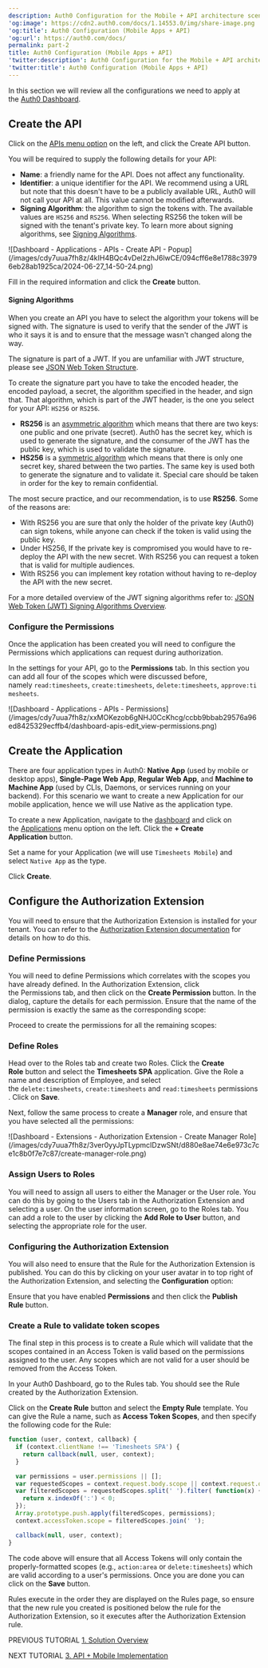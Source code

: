 ```yaml
---
description: Auth0 Configuration for the Mobile + API architecture scenario
'og:image': https://cdn2.auth0.com/docs/1.14553.0/img/share-image.png
'og:title': Auth0 Configuration (Mobile Apps + API)
'og:url': https://auth0.com/docs/
permalink: part-2
title: Auth0 Configuration (Mobile Apps + API)
'twitter:description': Auth0 Configuration for the Mobile + API architecture scenario
'twitter:title': Auth0 Configuration (Mobile Apps + API)
---
```

In this section we will review all the configurations we need to apply at the [Auth0 Dashboard](https://manage.auth0.com/#).

## Create the API

Click on the [APIs menu option](https://manage.auth0.com/#/apis) on the left, and click the Create API button.

You will be required to supply the following details for your API:

* **Name**: a friendly name for the API. Does not affect any functionality.
* **Identifier**: a unique identifier for the API. We recommend using a URL but note that this doesn't have to be a publicly available URL, Auth0 will not call your API at all. This value cannot be modified afterwards.
* **<Tooltip tip="Signing Algorithm: Algorithm used to digitally sign tokens to ensure the token has not been tampered with." cta="View Glossary" href="/glossary?term=Signing+Algorithm">Signing Algorithm</Tooltip>**: the algorithm to sign the tokens with. The available values are `HS256` and `RS256`. When selecting RS256 the token will be signed with the tenant's private key. To learn more about signing algorithms, see [Signing Algorithms](/get-started/applications/signing-algorithms).

<Frame>![Dashboard - Applications - APIs - Create API - Popup](/images/cdy7uua7fh8z/4kIH4BQc4vDel2zhJ6lwCE/094cff6e8e1788c39796eb28ab1925ca/2024-06-27_14-50-24.png)</Frame>

Fill in the required information and click the **Create** button.

#### Signing Algorithms

When you create an API you have to select the algorithm your tokens will be signed with. The signature is used to verify that the sender of the <Tooltip tip="JSON Web Token (JWT): Standard ID Token format (and often Access Token format) used to represent claims securely between two parties." cta="View Glossary" href="/glossary?term=JWT">JWT</Tooltip> is who it says it is and to ensure that the message wasn't changed along the way.

<Callout icon="file-lines" color="#0EA5E9" iconType="regular">

The signature is part of a JWT. If you are unfamiliar with JWT structure, please see [JSON Web Token Structure](/secure/tokens/json-web-tokens/json-web-token-structure).

</Callout>

To create the signature part you have to take the encoded header, the encoded payload, a secret, the algorithm specified in the header, and sign that. That algorithm, which is part of the JWT header, is the one you select for your API: `HS256` or `RS256`.

* **RS256** is an [asymmetric algorithm](https://en.wikipedia.org/wiki/Public-key_cryptography) which means that there are two keys: one public and one private (secret). Auth0 has the secret key, which is used to generate the signature, and the consumer of the JWT has the public key, which is used to validate the signature.
* **HS256** is a [symmetric algorithm](https://en.wikipedia.org/wiki/Symmetric-key_algorithm) which means that there is only one secret key, shared between the two parties. The same key is used both to generate the signature and to validate it. Special care should be taken in order for the key to remain confidential.

The most secure practice, and our recommendation, is to use **RS256**. Some of the reasons are:

* With RS256 you are sure that only the holder of the private key (Auth0) can sign tokens, while anyone can check if the token is valid using the public key.
* Under HS256, If the private key is compromised you would have to re-deploy the API with the new secret. With RS256 you can request a token that is valid for multiple audiences.
* With RS256 you can implement key rotation without having to re-deploy the API with the new secret.

<Callout icon="file-lines" color="#0EA5E9" iconType="regular">

For a more detailed overview of the JWT signing algorithms refer to: [JSON Web Token (JWT) Signing Algorithms Overview](https://auth0.com/blog/json-web-token-signing-algorithms-overview/).

</Callout>

### Configure the Permissions

Once the application has been created you will need to configure the Permissions which applications can request during authorization.

In the settings for your API, go to the **Permissions** tab. In this section you can add all four of the scopes which were discussed before, namely `read:timesheets`, `create:timesheets`, `delete:timesheets`, `approve:timesheets`.

<Frame>![Dashboard - Applications - APIs - Permissions](/images/cdy7uua7fh8z/xxMOKezob6gNHJ0CcKhcg/ccbb9bbab29576a96ed8425329ecffb4/dashboard-apis-edit_view-permissions.png)</Frame>

## Create the Application

There are four application types in Auth0: **Native App** (used by mobile or desktop apps), **Single-Page Web App**, **Regular Web App**, and **Machine to Machine App** (used by CLIs, Daemons, or services running on your backend). For this scenario we want to create a new Application for our mobile application, hence we will use Native as the application type.

To create a new Application, navigate to the [dashboard](https://manage.auth0.com/#) and click on the [Applications](https://manage.auth0.com/#/applications) menu option on the left. Click the **+ Create Application** button.

Set a name for your Application (we will use `Timesheets Mobile`) and select `Native App` as the type.

Click **Create**.

## Configure the Authorization Extension

You will need to ensure that the Authorization Extension is installed for your tenant. You can refer to the [Authorization Extension documentation](/customize/extensions/authorization-extension) for details on how to do this.

### Define Permissions

You will need to define Permissions which correlates with the scopes you have already defined. In the Authorization Extension, click the Permissions tab, and then click on the **Create Permission** button. In the dialog, capture the details for each permission. Ensure that the name of the permission is exactly the same as the corresponding scope:

Proceed to create the permissions for all the remaining scopes:

### Define Roles

Head over to the Roles tab and create two Roles. Click the **Create Role** button and select the **Timesheets SPA** application. Give the Role a name and description of Employee, and select the `delete:timesheets`, `create:timesheets` and `read:timesheets` permissions. Click on **Save**.

Next, follow the same process to create a **Manager** role, and ensure that you have selected all the permissions:

<Frame>![Dashboard - Extensions - Authorization Extension - Create Manager Role](/images/cdy7uua7fh8z/3ver0yyJpTLypmcIDzwSNt/d880e8ae74e6e973c7ce1c8b0f7e7c87/create-manager-role.png)</Frame>

### Assign Users to Roles

You will need to assign all users to either the Manager or the User role. You can do this by going to the Users tab in the Authorization Extension and selecting a user. On the user information screen, go to the Roles tab. You can add a role to the user by clicking the **Add Role to User** button, and selecting the appropriate role for the user.

### Configuring the Authorization Extension

You will also need to ensure that the Rule for the Authorization Extension is published. You can do this by clicking on your user avatar in to top right of the Authorization Extension, and selecting the **Configuration** option:

Ensure that you have enabled **Permissions** and then click the **Publish Rule** button.

### Create a Rule to validate token scopes

The final step in this process is to create a Rule which will validate that the scopes contained in an <Tooltip tip="Access Token: Authorization credential, in the form of an opaque string or JWT, used to access an API." cta="View Glossary" href="/glossary?term=Access+Token">Access Token</Tooltip> is valid based on the permissions assigned to the user. Any scopes which are not valid for a user should be removed from the Access Token.

In your <Tooltip tip="Auth0 Dashboard: Auth0's main product to configure your services." cta="View Glossary" href="/glossary?term=Auth0+Dashboard">Auth0 Dashboard</Tooltip>, go to the Rules tab. You should see the Rule created by the Authorization Extension.

Click on the **Create Rule** button and select the **Empty Rule** template. You can give the Rule a name, such as **Access Token Scopes**, and then specify the following code for the Rule:

```javascript lines
function (user, context, callback) {
  if (context.clientName !== 'Timesheets SPA') {
    return callback(null, user, context);
  }

  var permissions = user.permissions || [];
  var requestedScopes = context.request.body.scope || context.request.query.scope;
  var filteredScopes = requestedScopes.split(' ').filter( function(x) {
    return x.indexOf(':') < 0;
  });
  Array.prototype.push.apply(filteredScopes, permissions);
  context.accessToken.scope = filteredScopes.join(' ');

  callback(null, user, context);
}
```






The code above will ensure that all Access Tokens will only contain the properly-formatted scopes (e.g., `action:area` or `delete:timesheets`) which are valid according to a user's permissions. Once you are done you can click on the **Save** button.

Rules execute in the order they are displayed on the Rules page, so ensure that the new rule you created is positioned below the rule for the Authorization Extension, so it executes after the Authorization Extension rule.

PREVIOUS TUTORIAL [1. Solution Overview](/get-started/architecture-scenarios/mobile-api/part-1)

NEXT TUTORIAL [3. API + Mobile Implementation](/get-started/architecture-scenarios/mobile-api/api-implementation-nodejs)